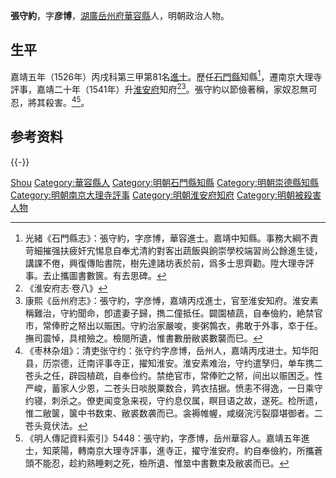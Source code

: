 {{Otheruses|other=名为張守約的其他人物|張守約}}
{{Otheruses|other=名为张彦博的其他人物|张彦博}}
{{明清人物信息框
| 姓名 = 張守約
| 原名 =
| 圖片名稱= 
| 圖片大小 =
| 圖片說明 = 
| 最高職務 = 直隸淮安府知府
| 國家 = 大明 
| 爵位 =
| 籍貫 = [[湖廣|湖廣]][[岳州府|岳州府]][[華容縣|華容縣]]
| 族裔 = 
| 旗籍 = 
| 字號 = 字彦博
| 諡號 =
| 出生日期 = 生年不詳
| 出生地點 =
| 逝世日期 = 卒年不詳
| 逝世地點 =
| 墓葬 =
| 配偶 =  
| 親屬 =  
| 出身 =
* 嘉靖五年丙戌科同進士出身
| 經歷 =
| 著作 =  
* 《七孔洞》
}}
'''張守約'''{{BD|？年||？年||}}，字'''彦博'''，[[湖廣|湖廣]][[岳州府|岳州府]][[華容縣|華容縣]]人，明朝政治人物。

== 生平 ==
嘉靖五年（1526年）丙戌科第三甲第81名[[進士|進士]]。歷任[[石門縣|石門縣]]知縣<ref>光緒《石門縣志》：張守約，字彦博，華容進士。嘉靖中知縣。事務大綱不責苛細摧强扶疲奸宄惕息自奉尤清約對客出蔬飯與餉崇學校端習尚公餘進生徒，講課不倦，興復傳貽書院，樹先達諸坊表於前，爲多士思齊勸。陞大理寺評事。去止攜圖書數篋。有去思碑。</ref>，遷南京大理寺評事，嘉靖二十年（1541年）升[[淮安府|淮安府]]知府<ref>《淮安府志·卷八》</ref><ref>康熙《岳州府志》：張守約，字彦愽，嘉靖丙戍進士，官至淮安知府。淮安素稱難治，守約聞命，卽遣妻子歸，擕二僮抵任。闢園植蔬，自奉儉約，絶禁官市，常俸貯之帑出以賑困。守約治家嚴唆，麥粥鶉衣，弗敢于外事，䘚于任。撫司震悼，具棺殮之。檢閱所遺，惟書數册敝裘數襲而巳。</ref>。張守約以節儉著稱，家奴忍無可忍，將其殺害。<ref>《枣林杂俎》：清吏张守约：张守约字彦博，岳州人，嘉靖丙戌进士。知华阳县，历崇德，迁南评事寺正，擢知淮安。淮安素难治，守约遣孥归，单车携二苍头之任，辟园植疏，自奉俭约。禁绝官市，常俸贮之帑，间出以赈困乏。性严峻，蓄家人少恩，二苍头日啖脱粟数合，鹑衣拮据。愤恚不得逸，一日乘守约寝，刺杀之。僚吏闻变急来视，守约息仅属，瞑目语之故，遂死。检所遗，惟二敝箧，箧中书数束、敝裘数袭而已。衾褥帷幄，咸缀浣污裂靡堪御者。二苍头竟伏法。</ref><ref>《明人傳記資料索引》5448：張守約，字彥博，岳州華容人。嘉靖五年進士，知萊陽，轉南京大理寺評事，進寺正，擢守淮安府。約自奉儉約，所攜蒼頭不能忍，趁約熟睡剌之死，檢所遺、惟筮中書數束及敝裘而已。</ref>。

== 参考资料 ==
{{reflist}}

{{-}}
{{start box}}
{{s-off}}
{{succession box|[[周洪范|周洪范]]|[[姚虞|姚虞]]|[[淮安府|淮安府]][[知府|知府]]|<small>嘉靖二十年（1541年）任</small>}}
{{end box}}

{{嘉靖五年丙戌科殿试金榜}}

{{Authority control}}

{{DEFAULTSORT:Zhang張}}
[[Category:张姓|Shou]]
[[Category:華容縣人|Category:華容縣人]]
[[Category:明朝石門縣知縣|Category:明朝石門縣知縣]]
[[Category:明朝崇德縣知縣|Category:明朝崇德縣知縣]]
[[Category:明朝南京大理寺評事|Category:明朝南京大理寺評事]]
[[Category:明朝淮安府知府|Category:明朝淮安府知府]]
[[Category:明朝被殺害人物|Category:明朝被殺害人物]]